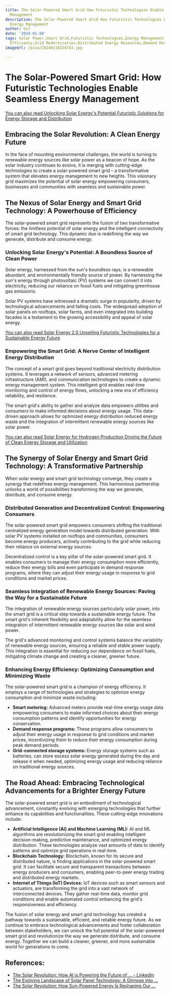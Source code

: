 ```yaml
---
title: The Solar-Powered Smart Grid How Futuristic Technologies Enable Seamless Energy
  Management
description: The Solar-Powered Smart Grid How Futuristic Technologies Enable Seamless
  Energy Management
author: Usf
date: '2024-01-08'
tags: Solar Power,Smart Grid,Futuristic Technologies,Energy Management,Renewable Energy,Sustainability,Energy
  Efficiency,Grid Modernization,Distributed Energy Resources,Demand Response
imageUrl: /pixa/20240118224743.jpg

---
```

# The Solar-Powered  Smart Grid: How Futuristic  Technologies  Enable Seamless Energy Management

[You can also  read Unlocking Solar Energy's Potential  Futuristic Solutions for Energy Storage  and  Distribution](Unlocking%20Solar%20Energy%27s%20Potential%20Futuristic%20Solutions%20for%20Energy%20Storage%20and%20Distribution)


## Embracing the Solar Revolution: A Clean Energy Future

In the face of mounting environmental challenges, the world is turning  to renewable energy  sources like solar power as  a  beacon of hope. As the solar industry continues to evolve, it is merging with cutting-edge technologies to create  a solar-powered smart  grid – a transformative system that elevates energy management to new heights. This  visionary grid maximizes the potential of solar energy empowering consumers, businesses and communities with seamless and sustainable power.

## The  Nexus of Solar Energy and Smart Grid Technology: A Powerhouse of Efficiency

The solar-powered smart grid represents the fusion of two transformative forces:  the limitless potential of solar energy and the intelligent connectivity of smart  grid technology. This dynamic duo is redefining the way we generate, distribute and consume energy.

###  Unlocking Solar Energy's  Potential: A Boundless Source  of Clean Power

Solar  energy, harnessed from the sun's boundless rays, is a renewable abundant, and environmentally friendly source of power. By harnessing the sun's energy through photovoltaic (PV) systems we can convert it into electricity, reducing our reliance on fossil fuels and mitigating greenhouse gas emissions.

Solar PV systems have witnessed  a dramatic surge in popularity, driven by  technological  advancements and falling costs. The widespread adoption of solar panels on rooftops, solar farms, and even integrated into building  facades is a testament to  the growing accessibility  and appeal of solar energy.

[You can also read Solar Energy  2.0 Unveiling Futuristic Technologies for a Sustainable Energy Future](Solar%20Energy%202.0%20Unveiling%20Futuristic%20Technologies%20for%20a%20Sustainable%20Energy%20Future)


### Empowering the Smart Grid: A Nerve Center of Intelligent Energy Distribution

The concept  of a  smart grid goes  beyond traditional electricity distribution systems.  It  leverages a network of sensors, advanced metering infrastructure (AMI), and communication technologies to create a dynamic energy management system. This intelligent  grid enables real-time monitoring and control of energy flows, unlocking a new era  of efficiency reliability, and resilience.

The smart grid's ability to gather and analyze data empowers utilities and consumers to make informed decisions  about energy usage. This data-driven  approach allows for optimized energy distribution reduced energy waste and the integration of intermittent renewable energy sources like solar power.

[You can  also read Solar Energy for Hydrogen Production Driving the Future of Clean Energy Storage and Utilization](Solar%20Energy%20for%20Hydrogen%20Production%20Driving%20the%20Future%20of%20Clean%20Energy%20Storage%20and%20Utilization)


## The Synergy of Solar Energy and Smart Grid Technology: A Transformative  Partnership

When solar  energy and smart grid technology converge, they create a synergy that redefines energy management. This  harmonious partnership unlocks a world of possibilities transforming the way we generate, distribute, and consume energy.

### Distributed  Generation and Decentralized Control: Empowering Consumers

The solar-powered smart grid empowers consumers shifting the traditional centralized energy generation model towards distributed generation. With solar PV systems installed on rooftops and communities, consumers become energy producers,  actively contributing to the grid while reducing their  reliance on external energy sources.

Decentralized control is a key pillar of the solar-powered smart grid. It enables consumers to manage their energy consumption  more efficiently, reduce their energy bills and even participate in demand response programs, where they can adjust their energy usage in response to  grid conditions and market prices.

###  Seamless Integration of  Renewable Energy Sources: Paving  the Way for a Sustainable Future

The integration of  renewable energy sources particularly solar power,  into the smart grid is a critical step towards a  sustainable energy future. The smart grid's inherent flexibility and adaptability  allow for  the seamless integration of intermittent renewable  energy sources like solar  and wind power.

The grid's advanced  monitoring and control systems  balance the variability of renewable energy sources, ensuring a reliable and stable power supply.  This integration is essential for reducing our dependence on fossil  fuels, mitigating climate change and creating a  cleaner, greener future.

### Enhancing Energy Efficiency: Optimizing  Consumption and Minimizing Waste

The solar-powered smart grid is a champion of  energy efficiency.  It employs a range of technologies and strategies to optimize energy consumption and minimize waste  including:

*  **Smart metering:** Advanced meters provide real-time  energy  usage data empowering consumers to make informed choices about  their energy consumption patterns and identify opportunities for energy conservation.
* **Demand response programs:** These programs allow consumers to adjust  their energy usage in response to grid conditions and market prices, incentivizing them to reduce their energy consumption during peak demand periods.
* **Grid-connected storage systems:** Energy storage systems such as  batteries, can store excess solar energy generated during the day and release it when  needed, optimizing energy usage and reducing reliance on traditional energy sources.

## The Road  Ahead: Embracing Technological Advancements for a Brighter Energy Future

The solar-powered  smart grid is an embodiment of technological advancement, constantly evolving with  emerging technologies that further enhance  its capabilities and functionalities. These cutting-edge innovations include:

*  **Artificial Intelligence  (AI) and Machine  Learning (ML):** AI and ML  algorithms are revolutionizing the smart grid enabling intelligent decision-making, predictive  maintenance, and optimized  energy distribution. These technologies analyze vast amounts of  data to identify patterns  and optimize grid operations in real-time.
* **Blockchain Technology:** Blockchain, known for its  secure  and distributed nature, is finding applications in the solar-powered smart grid. It can facilitate  secure and transparent transactions between energy producers and consumers, enabling peer-to-peer energy trading and distributed energy  markets.
* **Internet of Things (IoT) Devices:** IoT devices such as smart sensors and actuators, are transforming the grid  into a vast network of interconnected devices. They gather real-time data, monitor grid conditions and enable automated control enhancing the grid's responsiveness and efficiency.

The fusion of solar energy and smart grid technology has created a pathway towards a sustainable,  efficient, and reliable  energy future. As we continue to embrace technological advancements  and foster collaboration between stakeholders, we can unlock  the full potential of the solar-powered smart  grid and revolutionize the way we generate distribute, and  consume energy. Together we can build  a cleaner, greener, and more sustainable world for generations to come.

## References:
- [The Solar Revolution: How AI is Powering the Future of ... - LinkedIn](https://www.linkedin.com/pulse/solar-revolution-how-ai-powering-future-industry-hild-projects)
- [The Evolving Landscape of Solar Panel Technology: A Glimpse into ...](https://www.linkedin.com/pulse/evolving-landscape-solar-panel-technology-glimpse-future-renewable)
- [The Solar Revolution: How Sun-Powered Energy Is Reshaping Our ...](https://brewminate.com/the-solar-revolution-how-sun-powered-energy-is-reshaping-our-world/)
